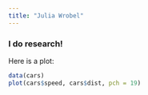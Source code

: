 ```yaml
---
title: "Julia Wrobel"
---
```


### I do research!

Here is a plot:

```r
data(cars)
plot(cars$speed, cars$dist, pch = 19)
```

